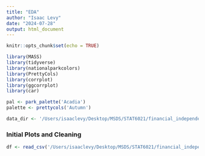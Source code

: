 ```yaml
---
title: "EDA"
author: "Isaac Levy"
date: "2024-07-28"
output: html_document
---
```


```r
knitr::opts_chunk$set(echo = TRUE)

library(MASS)
library(tidyverse)
library(nationalparkcolors)
library(PrettyCols)
library(corrplot)
library(ggcorrplot)
library(car)

pal <- park_palette('Acadia')
palette <- prettycols('Autumn')

data_dir <- '/Users/isaaclevy/Desktop/MSDS/STAT6021/financial_independence/data'
```


### Initial Plots and Cleaning

```r
df <- read_csv('/Users/isaaclevy/Desktop/MSDS/STAT6021/financial_independence/data/reddit_finance.csv')


```

